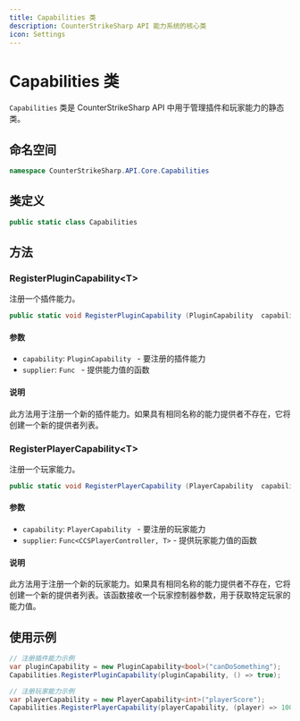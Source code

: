 ```yaml
---
title: Capabilities 类
description: CounterStrikeSharp API 能力系统的核心类
icon: Settings
---
```


# Capabilities 类

`Capabilities` 类是 CounterStrikeSharp API 中用于管理插件和玩家能力的静态类。

## 命名空间

```csharp
namespace CounterStrikeSharp.API.Core.Capabilities
```

## 类定义

```csharp
public static class Capabilities
```

## 方法

### RegisterPluginCapability&lt;T&gt;

注册一个插件能力。

```csharp
public static void RegisterPluginCapability (PluginCapability  capability, Func  supplier)
```

#### 参数

- `capability`: `PluginCapability ` - 要注册的插件能力
- `supplier`: `Func ` - 提供能力值的函数

#### 说明

此方法用于注册一个新的插件能力。如果具有相同名称的能力提供者不存在，它将创建一个新的提供者列表。

### RegisterPlayerCapability&lt;T&gt;

注册一个玩家能力。

```csharp
public static void RegisterPlayerCapability (PlayerCapability  capability, Func<CCSPlayerController, T> supplier)
```

#### 参数

- `capability`: `PlayerCapability ` - 要注册的玩家能力
- `supplier`: `Func<CCSPlayerController, T>` - 提供玩家能力值的函数

#### 说明

此方法用于注册一个新的玩家能力。如果具有相同名称的能力提供者不存在，它将创建一个新的提供者列表。该函数接收一个玩家控制器参数，用于获取特定玩家的能力值。

## 使用示例

```csharp
// 注册插件能力示例
var pluginCapability = new PluginCapability<bool>("canDoSomething");
Capabilities.RegisterPluginCapability(pluginCapability, () => true);

// 注册玩家能力示例
var playerCapability = new PlayerCapability<int>("playerScore");
Capabilities.RegisterPlayerCapability(playerCapability, (player) => 100);
``` 